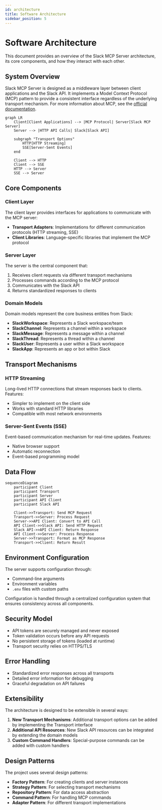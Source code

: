 ```yaml
---
id: architecture
title: Software Architecture
sidebar_position: 5
---
```


# Software Architecture

This document provides an overview of the Slack MCP Server architecture, its core components, and how they interact with each other.

## System Overview

Slack MCP Server is designed as a middleware layer between client applications and the Slack API. It implements a Model Context Protocol (MCP) pattern to provide a consistent interface regardless of the underlying transport mechanism. For more information about MCP, see the [official documentation](https://modelcontextprotocol.io/docs/getting-started/intro).

```mermaid
graph LR
    Client[Client Applications] --> |MCP Protocol| Server[Slack MCP Server]
    Server --> |HTTP API Calls| Slack[Slack API]
    
    subgraph "Transport Options"
        HTTP[HTTP Streaming]
        SSE[Server-Sent Events]
    end
    
    Client --> HTTP
    Client --> SSE
    HTTP --> Server
    SSE --> Server
```

## Core Components

### Client Layer

The client layer provides interfaces for applications to communicate with the MCP server:

- **Transport Adapters**: Implementations for different communication protocols (HTTP streaming, SSE)
- **Client Libraries**: Language-specific libraries that implement the MCP protocol

### Server Layer

The server is the central component that:

1. Receives client requests via different transport mechanisms
2. Processes commands according to the MCP protocol
3. Communicates with the Slack API
4. Returns standardized responses to clients

### Domain Models

Domain models represent the core business entities from Slack:

- **SlackWorkspace**: Represents a Slack workspace/team
- **SlackChannel**: Represents a channel within a workspace
- **SlackMessage**: Represents a message within a channel
- **SlackThread**: Represents a thread within a channel
- **SlackUser**: Represents a user within a Slack workspace
- **SlackApp**: Represents an app or bot within Slack

## Transport Mechanisms

### HTTP Streaming

Long-lived HTTP connections that stream responses back to clients. Features:

- Simpler to implement on the client side
- Works with standard HTTP libraries
- Compatible with most network environments

### Server-Sent Events (SSE)

Event-based communication mechanism for real-time updates. Features:

- Native browser support
- Automatic reconnection
- Event-based programming model

## Data Flow

```mermaid
sequenceDiagram
    participant Client
    participant Transport
    participant Server
    participant API Client
    participant Slack API

    Client->>Transport: Send MCP Request
    Transport->>Server: Process Request
    Server->>API Client: Convert to API Call
    API Client->>Slack API: Send HTTP Request
    Slack API->>API Client: Return Response
    API Client->>Server: Process Response
    Server->>Transport: Format as MCP Response
    Transport->>Client: Return Result
```

## Environment Configuration

The server supports configuration through:

- Command-line arguments
- Environment variables
- `.env` files with custom paths

Configuration is handled through a centralized configuration system that ensures consistency across all components.

## Security Model

- API tokens are securely managed and never exposed
- Token validation occurs before any API requests
- No persistent storage of tokens (loaded at runtime)
- Transport security relies on HTTPS/TLS

## Error Handling

- Standardized error responses across all transports
- Detailed error information for debugging
- Graceful degradation on API failures

## Extensibility

The architecture is designed to be extensible in several ways:

1. **New Transport Mechanisms**: Additional transport options can be added by implementing the Transport interface
2. **Additional API Resources**: New Slack API resources can be integrated by extending the domain models
3. **Custom Command Handlers**: Special-purpose commands can be added with custom handlers

## Design Patterns

The project uses several design patterns:

- **Factory Pattern**: For creating clients and server instances
- **Strategy Pattern**: For selecting transport mechanisms
- **Repository Pattern**: For data access abstraction
- **Command Pattern**: For handling MCP commands
- **Adapter Pattern**: For different transport implementations
